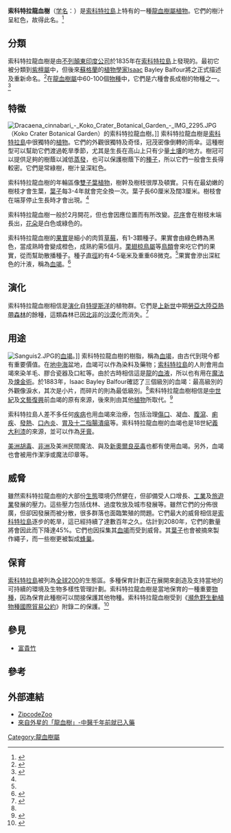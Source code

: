 {{不是|麒麟竭}}
{{Speciesbox
| genus = Dracaena
| species = cinnabari
| image = Socotra_dragon_tree.JPG
| image_caption = ''Dracaena cinnabari'' at Dixsam plateau
| status_system = IUCN3.1
| status = VU
| status_ref = <ref name="Dracaena cinnabari">{{Cite journal | author = Miller, A. | title = ''Dracaena cinnabari'' | journal = [[國際自然保護聯盟瀕危物種紅色名錄|The IUCN Red List of Threatened Species]] | volume = 2004 | page = e.T30428A9548491 | publisher = [[國際自然保護聯盟|IUCN]] | date = 2004 | url = http://www.iucnredlist.org/details/30428/0 | doi = 10.2305/IUCN.UK.2004.RLTS.T30428A9548491.en | access-date = 24 December 2017 | archive-date = 2018-10-09 | archive-url = https://web.archive.org/web/20181009064209/http://www.iucnredlist.org/details/30428/0 | dead-url = no }}</ref>
| authority = {{tsl|en|Isaac Bayley Balfour||Balf.f.}}
}}

'''索科特拉龍血樹'''（[[学名|学名]]：''{{lang|la|Dracaena cinnabari}}''）是[[索科特拉島|索科特拉島]]上特有的一種[[龍血樹屬|龍血樹屬]][[植物|植物]]。它們的樹汁呈紅色，故得此名。<ref>{{cite journal|author=Becky Chung|title=World's Most Unique Places To Visit|url=http://www.forbes.com/2009/11/04/unique-vacations-travel-lifestyle-travel-adventure-tourism.html|journal=Forbes|date=2009-11-04|access-date=2010-11-10|archive-date=2017-07-30|archive-url=https://web.archive.org/web/20170730101606/https://www.forbes.com/2009/11/04/unique-vacations-travel-lifestyle-travel-adventure-tourism.html|dead-url=no}}</ref>

==分類==
索科特拉龍血樹是由[[不列顛東印度公司|不列顛東印度公司]]於1835年在[[索科特拉島|索科特拉島]]上發現的。最初它被分類到[[紫檀屬|紫檀屬]]中，但後來[[蘇格蘭|蘇格蘭]]的[[植物學|植物學家]]Isaac Bayley Balfour將之正式描述及重新命名。<ref name=guptaBCT>{{cite journal|author=Gupta, D.; Bleakley, B.; Gupta, R.|year=2008|title=Dragon's blood: botany, chemistry and therapeutic uses|journal=Journal of ethnopharmacology|volume=115|issue=3|pages=361–80|doi=10.1016/j.jep.2007.10.018}}</ref>在[[龍血樹屬|龍血樹屬]]中60-100個[[物種|物種]]中，它們是六種會長成樹的物種之一。<ref name=adoltage>{{cite journal|author=Adolt, R.; Pavlis, J.|year=2004|title=Age structure and growth of ''Dracaena cinnabari'' populations on Socotra|journal=Trees - Structure and Function|volume=18|pages=43|doi=10.1007/s00468-003-0279-6}}</ref>

==特徵==
[[File:Dracaena_cinnabari_-_Koko_Crater_Botanical_Garden_-_IMG_2295.JPG|thumb]]{{tsl|Koko Crater Botanical Garden|可可火山口植物園}}（Koko Crater Botanical Garden）的索科特拉龍血樹。]]
索科特拉龍血樹是[[索科特拉島|索科特拉島]]中很獨特的[[植物|植物]]。它們的外觀很獨特及奇怪，冠茂密像倒轉的雨傘。這種樹型可以幫助它們渡過乾旱季節，尤其是生長在高山上只有少量[[土壤|土壤]]的地方。樹冠可以提供足夠的樹蔭以減低[[蒸發|蒸發]]，也可以保護樹蔭下的[[種子|種子]]，所以它們一般會生長得較密。它們是常綠樹，樹汁呈深紅色。

索科特拉龍血樹的年輪區像[[雙子葉植物|雙子葉植物]]，樹幹及樹枝很厚及頓實。只有在最幼嫩的樹枝才會生葉，[[葉子|葉子]]每3-4年就會完全換一次。葉子長60厘米及闊3厘米。樹枝會在端芽停止生長時才會出現。<ref name=adoltage/>

索科特拉龍血樹一般於2月開花，但也會因應位置而有所改變。[[花序|花序]]會在樹枝末端長出，[[花朵|花朵]]是白色或綠色的。

索科特拉龍血樹的[[果實|果實]]是細小的肉質[[草莓|草莓]]，有1-3顆種子。果實會由綠色轉為黑色，當成熟時會變成橙色，成熟約需5個月。[[栗翅椋鳥屬|栗翅椋鳥屬]]等[[鳥類|鳥類]]會來吃它們的果實，從而幫助散播種子。種子[[直徑|直徑]]約有4-5毫米及重重68微克。<ref name=adoltage/>果實會滲出深紅色的汁液，稱為[[血竭|血竭]]。<ref name=Edwards2001>{{Cite journal|author=Edward HG, de Oliveira LF, Quye A|title=Raman spectroscopy of coloured resins used in antiquity: dragon’s blood and related substances|journal=Spectrochim Acta A Mol Biomol Spectrosc|year=2001|volume=57|issue=14|pages=2831-42}}</ref>

==演化==
索科特拉龍血樹相信是[[演化|演化]]自[[特提斯洋|特提斯洋]]的植物群。它們是[[上新世|上新世]]中期[[勞亞大陸|勞亞大陸]][[亞熱帶|亞熱帶]][[森林|森林]]的餘種，這類森林已因[[北非|北非]]的[[戈壁|沙漠]]化而消失。<ref>{{cite journal|author=Attorre, F.; Francesconi, F.; Taleb, N.; Scholte, P.; Saed, A.; Alfo, M.; Bruno, F.|year=2007|title=Will dragonblood survive the next period of climate change? Current and future potential distribution of ''Dracaena cinnabari'' (Socotra, Yemen)|url=https://archive.org/details/sim_biological-conservation_2007-09_138_3-4/page/430|journal=Biological Conservation|volume=138|pages=430|doi=10.1016/j.biocon.2007.05.009}}</ref>

==用途==
[[File:Sanguis2.JPG|thumb]]的[[血竭|血竭]]。]]
索科特拉龍血樹的樹脂，稱為[[血竭|血竭]]，由古代到現今都有重要價值。在[[地中海|地中海]]盆地，血竭可以作為染料及藥物；[[索科特拉島|索科特拉島]]的人則會用血竭來染羊毛、膠合瓷器及口紅等。由於古時相信這是[[龍部|龍]]的[[血液|血液]]，所以也有用在[[魔法|魔法]]及[[煉金術|煉金術]]。於1883年，Isaac Bayley Balfour確認了三個級別的血竭：最高級別的外觀像淚水，其次是小片，而碎片的則為最低級別。<ref name=guptaBCT/>索科特拉龍血樹相信是[[中世紀|中世紀]]及[[文藝復興|文藝復興]]前血竭的原有來源，後來則由其他[[植物|植物]]所取代。<ref name=Edwardsraman>{{cite journal|author=Edwards, H. G. M.; De Oliveira, L. F. C.; Prendergast, H. D. V.|year=2004|title=Raman spectroscopic analysis of dragon's blood resins?basis for distinguishing between ''Dracaena'' (Convallariaceae), ''Daemonorops'' (Palmae) and ''Croton'' (Euphorbiaceae)|journal=The Analyst|volume=129|pages=134|doi=10.1039/b311072a}}</ref>

索科特拉島人差不多任何[[疾病|疾病]]也用血竭來治療，包括治理[[傷口|傷口]]、凝血、[[腹瀉|腹瀉]]、[[痢疾|痢疾]]、[[發熱|發熱]]、[[口內炎|口內炎]]、[[胃及十二指腸潰瘍|胃及十二指腸潰瘍]]等。索科特拉龍血樹的血竭也是18世紀[[義大利|義大利]][[漆|漆]]的來源，並可以作為[[牙膏|牙膏]]。

[[美洲|美洲]][[胡毒|胡毒]]、[[非洲|非洲]]及美洲民間魔法、與及[[新奧爾良巫毒|新奧爾良巫毒]]也都有使用血竭。另外，血竭也會被用作潔淨或魔法印章等。

==威脅==
雖然索科特拉龍血樹的大部份[[生態|生態]]環境仍然健在，但卻備受人口增長、[[工業|工業]]及[[旅遊業|旅遊業]]發展的壓力。這些壓力包括伐林、過度牧放及城市發展等。雖然它們的分佈很廣，但卻因發展而被分散，很多群落也面臨繁殖的問題。它們最大的威脅相信是[[索科特拉島|索科特拉島]]逐步的乾旱，這已經持續了達數百年之久。估計到2080年，它們的數量將會因此而下降達45%。它們也因採集其[[血竭|血竭]]而受到威脅。其[[葉子|葉子]]也會被摘來製作繩子，而一些樹更被製成[[蜂巢|蜂巢]]。

==保育==
[[索科特拉島|索科特拉島]]被列為[[全球200|全球200]]的生態區。多種保育計劃正在展開來創造及支持當地的可持續的環境及生物多樣性管理計劃。索科特拉龍血樹是當地保育的一種重要[[物種|物種]]，因為保育此種樹可以間接保護其他物種。索科特拉龍血樹受到《[[瀕危野生動植物種國際貿易公約|瀕危野生動植物種國際貿易公約]]》附錄二的保護。<ref name=cites>{{Cite web|author=March|year=2010|title=CITES|url=http://www.cites.org/|accessdate=2010-11-11|archive-date=2015-03-21|archive-url=https://web.archive.org/web/20150321222617/http://www.cites.org/|dead-url=no}}</ref>

==參見==
{{Commons category|Dracaena cinnabari}}
*[[富貴竹|富貴竹]]

==參考==
{{Reflist|2}}

==外部連結==
*[https://web.archive.org/web/20100216161546/http://zipcodezoo.com/Plants/D/Dracaena_cinnabari/ ZipcodeZoo]
*[http://www.nownews.com/2011/01/01/91-2678375.htm 來自外星的「龍血樹」-中醫千年前就已入藥] {{Wayback|url=http://www.nownews.com/2011/01/01/91-2678375.htm |date=20121031234225 }}
{{Taxonbar|from=Q133560}}

[[Category:龍血樹屬|Category:龍血樹屬]]